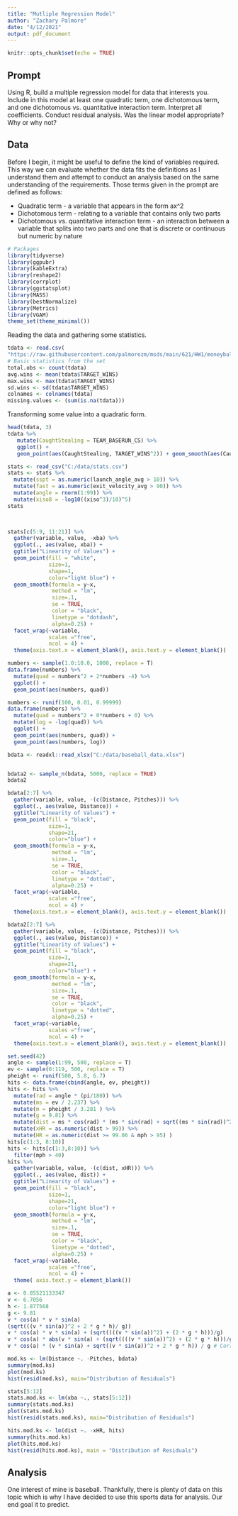 ```yaml
---
title: "Mutliple Regression Model"
author: "Zachary Palmore"
date: "4/12/2021"
output: pdf_document
---
```


```r
knitr::opts_chunk$set(echo = TRUE)
```

## Prompt
	
Using R, build a multiple regression model for data that interests you.  Include in this model at least one quadratic term, one dichotomous term, and one dichotomous vs. quantitative interaction term.  Interpret all coefficients. Conduct residual analysis.  Was the linear model appropriate? Why or why not?

## Data

Before I begin, it might be useful to define the kind of variables required. This way we can evaluate whether the data fits the definitions as I understand them and attempt to conduct an analysis based on the same understanding of the requirements. Those terms given in the prompt are defined as follows:

 * Quadratic term - a variable that appears in the form ax^2
 * Dichotomous term - relating to a variable that contains only two parts 
 * Dichotomous vs. quantitative interaction term - an interaction between a variable that splits into two parts and one that is discrete or continuous but numeric by nature 
      

```r
# Packages
library(tidyverse)
library(ggpubr)
library(kableExtra)
library(reshape2)
library(corrplot)
library(ggstatsplot)
library(MASS)
library(bestNormalize)
library(Metrics)
library(VGAM)
theme_set(theme_minimal())
```

Reading the data and gathering some statistics.

```r
tdata <- read.csv(
"https://raw.githubusercontent.com/palmorezm/msds/main/621/HW1/moneyball-training-data.csv")
# Basic statistics from the set 
total.obs <- count(tdata)
avg.wins <- mean(tdata$TARGET_WINS) 
max.wins <- max(tdata$TARGET_WINS)
sd.wins <- sd(tdata$TARGET_WINS)
colnames <- colnames(tdata)
missing.values <- (sum(is.na(tdata)))
```

Transforming some value into a quadratic form. 

```r
head(tdata, 3)
tdata %>% 
   mutate(CaughtStealing = TEAM_BASERUN_CS) %>% 
   ggplot() + 
   geom_point(aes(CaughtStealing, TARGET_WINS^2)) + geom_smooth(aes(CaughtStealing, TARGET_WINS^2))
```



```r
stats <- read_csv("C:/data/stats.csv") 
stats <- stats %>% 
  mutate(sspt = as.numeric(launch_angle_avg > 10)) %>% 
  mutate(fast = as.numeric(exit_velocity_avg > 90)) %>%
  mutate(angle = rnorm(1:99)) %>% 
  mutate(xiso8 = -log10((xiso^3)/10)^5)
stats
  


stats[c(5:9, 11:21)] %>% 
  gather(variable, value, -xba) %>%
  ggplot(., aes(value, xba)) + 
  ggtitle("Linearity of Values") + 
  geom_point(fill = "white",
             size=1, 
             shape=1, 
             color="light blue") + 
  geom_smooth(formula = y~x, 
              method = "lm", 
              size=.1,
              se = TRUE,
              color = "black", 
              linetype = "dotdash", 
              alpha=0.25) + 
  facet_wrap(~variable, 
             scales ="free",
             ncol = 4) +
  theme(axis.text.x = element_blank(), axis.text.y = element_blank())

numbers <- sample(1.0:10.0, 1000, replace = T)
data.frame(numbers) %>% 
  mutate(quad = numbers^2 + 2*numbers -4) %>% 
  ggplot() + 
  geom_point(aes(numbers, quad))

numbers <- runif(100, 0.01, 0.99999)
data.frame(numbers) %>% 
  mutate(quad = numbers^2 + 0*numbers + 0) %>% 
  mutate(log = -log(quad)) %>%
  ggplot() + 
  geom_point(aes(numbers, quad)) + 
  geom_point(aes(numbers, log))

```


```r
bdata <- readxl::read_xlsx("C:/data/baseball_data.xlsx")


bdata2 <- sample_n(bdata, 5000, replace = TRUE)
bdata2

bdata[2:7] %>% 
  gather(variable, value, -(c(Distance, Pitches))) %>%
  ggplot(., aes(value, Distance)) + 
  ggtitle("Linearity of Values") + 
  geom_point(fill = "black",
             size=1, 
             shape=21, 
             color="blue") + 
  geom_smooth(formula = y~x, 
              method = "lm", 
              size=.1,
              se = TRUE,
              color = "black", 
              linetype = "dotted", 
              alpha=0.25) + 
  facet_wrap(~variable, 
             scales ="free",
             ncol = 4) +
  theme(axis.text.x = element_blank(), axis.text.y = element_blank())

bdata2[2:7] %>% 
  gather(variable, value, -(c(Distance, Pitches))) %>%
  ggplot(., aes(value, Distance)) + 
  ggtitle("Linearity of Values") + 
  geom_point(fill = "black",
             size=1, 
             shape=21, 
             color="blue") + 
  geom_smooth(formula = y~x, 
              method = "lm", 
              size=.1,
              se = TRUE,
              color = "black", 
              linetype = "dotted", 
              alpha=0.25) + 
  facet_wrap(~variable, 
             scales ="free",
             ncol = 4) +
  theme(axis.text.x = element_blank(), axis.text.y = element_blank())
```


```r
set.seed(42)
angle <- sample(1:99, 500, replace = T)
ev <- sample(0:119, 500, replace = T)
pheight <- runif(500, 5.8, 6.7)
hits <- data.frame(cbind(angle, ev, pheight)) 
hits <- hits %>% 
  mutate(rad = angle * (pi/180)) %>% 
  mutate(ms = ev / 2.237) %>% 
  mutate(m = pheight / 3.281 ) %>%
  mutate(g = 9.81) %>% 
  mutate(dist = ms * cos(rad) * (ms * sin(rad) + sqrt((ms * sin(rad))^2 + 2 * g * m)) / g) %>% 
  mutate(xHR = as.numeric(dist > 99)) %>% 
  mutate(HR = as.numeric(dist >= 99.06 & mph > 95) )
hits[c(1:3, 8:10)]
hits <- hits[c(1:3,8:10)] %>% 
  filter(mph > 40) 
hits %>% 
  gather(variable, value, -(c(dist, xHR))) %>%
  ggplot(., aes(value, dist)) + 
  ggtitle("Linearity of Values") + 
  geom_point(fill = "black",
             size=1, 
             shape=21, 
             color="light blue") + 
  geom_smooth(formula = y~x, 
              method = "lm", 
              size=.1,
              se = TRUE,
              color = "black", 
              linetype = "dotted", 
              alpha=0.25) + 
  facet_wrap(~variable, 
             scales ="free",
             ncol = 4) +
  theme( axis.text.y = element_blank())
```



```r
a <- 0.85521133347
v <- 6.7056
h <- 1.877568
g <- 9.81
v * cos(a) * v * sin(a) 
(sqrt(((v * sin(a))^2 + 2 * g * h)/ g))
v * cos(a) * v * sin(a) + (sqrt((((v * sin(a))^2) + (2 * g * h)))/g)
v * cos(a) * abs(v * sin(a) + (sqrt((((v * sin(a))^2) + (2 * g * h)))/g))
v * cos(a) * (v * sin(a) + sqrt((v * sin(a))^2 + 2 * g * h)) / g # Correct
```


```r
mod.ks <- lm(Distance ~. -Pitches, bdata)
summary(mod.ks)
plot(mod.ks)
hist(resid(mod.ks), main="Distribution of Residuals")
```



```r
stats[5:12]
stats.mod.ks <- lm(xba ~., stats[5:12])
summary(stats.mod.ks)
plot(stats.mod.ks)
hist(resid(stats.mod.ks), main="Distribution of Residuals")
```


```r
hits.mod.ks <- lm(dist ~. -xHR, hits)
summary(hits.mod.ks)
plot(hits.mod.ks) 
hist(resid(hits.mod.ks), main = "Distribution of Residuals")
```




## Analysis

One interest of mine is baseball. Thankfully, there is plenty of data on this topic which is why I have decided to use this sports data for analysis. Our end goal it to predict. 





